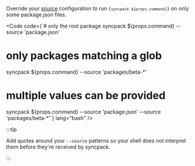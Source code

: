 
Override your [source](/syncpack/config/source) configuration to run <code>{`syncpack ${props.command}`}</code> on only some package.json files.

<Code
  code={`# only the root package
syncpack ${props.command} --source 'package.json'
# only packages matching a glob
syncpack ${props.command} --source 'packages/beta-*'
# multiple values can be provided
syncpack ${props.command} --source 'package.json' --source 'packages/beta-*'`}
  lang="bash"
/>

:::tip

Add quotes around your `--source` patterns so your shell does not interpret them before they're received by syncpack.

:::
